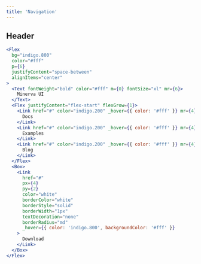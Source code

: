 ```yaml
---
title: 'Navigation'
---
```


## Header

```jsx live
<Flex
  bg="indigo.800"
  color="#fff"
  p={6}
  justifyContent="space-between"
  alignItems="center"
>
  <Text fontWeight="bold" color="#fff" m={0} fontSize="xl" mr={6}>
    Minerva UI
  </Text>
  <Flex justifyContent="flex-start" flexGrow={1}>
    <Link href="#" color="indigo.200" _hover={{ color: '#fff' }} mr={4}>
      Docs
    </Link>
    <Link href="#" color="indigo.200" _hover={{ color: '#fff' }} mr={4}>
      Examples
    </Link>
    <Link href="#" color="indigo.200" _hover={{ color: '#fff' }} mr={4}>
      Blog
    </Link>
  </Flex>
  <Box>
    <Link
      href="#"
      px={4}
      py={2}
      color="white"
      borderColor="white"
      borderStyle="solid"
      borderWidth="1px"
      textDecoration="none"
      borderRadius="md"
      _hover={{ color: 'indigo.800', backgroundColor: '#fff' }}
    >
      Download
    </Link>
  </Box>
</Flex>
```
